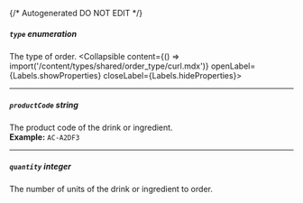 {/* Autogenerated DO NOT EDIT  */}

##### `type` _enumeration_
The type of order.
<Collapsible content={() => import('/content/types/shared/order_type/curl.mdx')} openLabel={Labels.showProperties} closeLabel={Labels.hideProperties}>
</Collapsible>

---
##### `productCode` _string_
The product code of the drink or ingredient.
<br/>
**Example:** `AC-A2DF3`

---
##### `quantity` _integer_
The number of units of the drink or ingredient to order.


